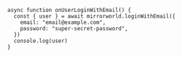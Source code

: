 ```tsx
async function onUserLoginWithEmail() {
  const { user } = await mirrorworld.loginWithEmail({
    email: "email@example.com",
    password: "super-secret-password",
  })
  console.log(user)
}
```
